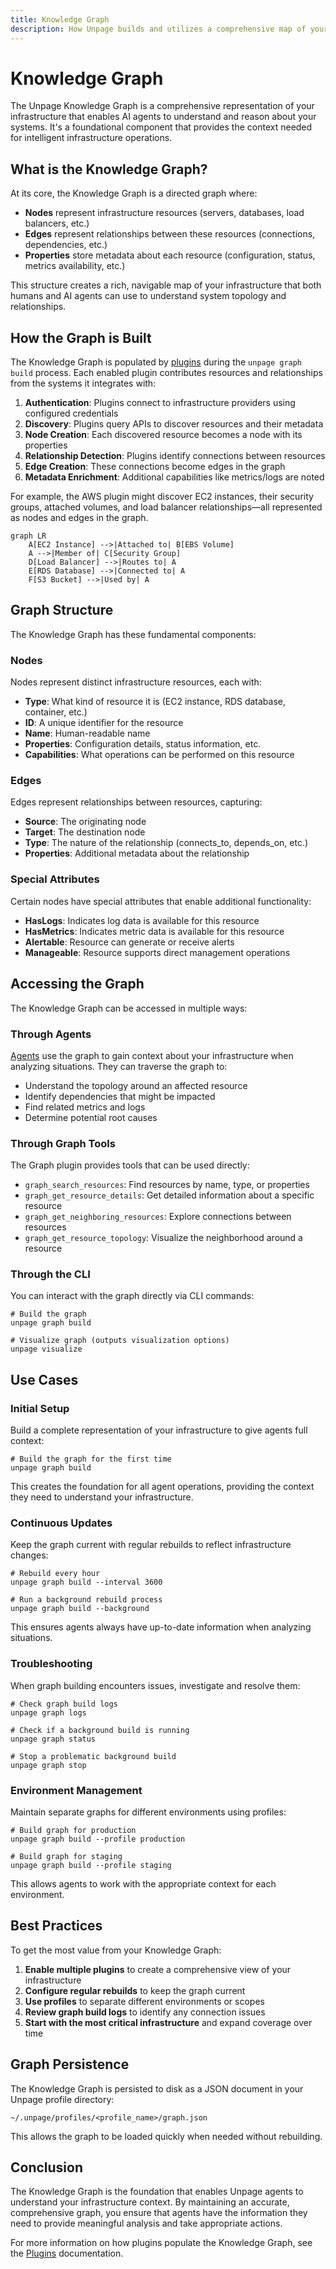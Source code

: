 ```yaml
---
title: Knowledge Graph
description: How Unpage builds and utilizes a comprehensive map of your infrastructure
---
```


# Knowledge Graph

The Unpage Knowledge Graph is a comprehensive representation of your infrastructure that enables AI agents to understand and reason about your systems. It's a foundational component that provides the context needed for intelligent infrastructure operations.

## What is the Knowledge Graph?

At its core, the Knowledge Graph is a directed graph where:

- **Nodes** represent infrastructure resources (servers, databases, load balancers, etc.)
- **Edges** represent relationships between these resources (connections, dependencies, etc.)
- **Properties** store metadata about each resource (configuration, status, metrics availability, etc.)

This structure creates a rich, navigable map of your infrastructure that both humans and AI agents can use to understand system topology and relationships.

## How the Graph is Built

The Knowledge Graph is populated by [plugins](/concepts/plugins) during the `unpage graph build` process. Each enabled plugin contributes resources and relationships from the systems it integrates with:

1. **Authentication**: Plugins connect to infrastructure providers using configured credentials
2. **Discovery**: Plugins query APIs to discover resources and their metadata
3. **Node Creation**: Each discovered resource becomes a node with its properties
4. **Relationship Detection**: Plugins identify connections between resources
5. **Edge Creation**: These connections become edges in the graph
6. **Metadata Enrichment**: Additional capabilities like metrics/logs are noted

For example, the AWS plugin might discover EC2 instances, their security groups, attached volumes, and load balancer relationships—all represented as nodes and edges in the graph.

```mermaid
graph LR
    A[EC2 Instance] -->|Attached to| B[EBS Volume]
    A -->|Member of| C[Security Group]
    D[Load Balancer] -->|Routes to| A
    E[RDS Database] -->|Connected to| A
    F[S3 Bucket] -->|Used by| A
```

## Graph Structure

The Knowledge Graph has these fundamental components:

### Nodes

Nodes represent distinct infrastructure resources, each with:

- **Type**: What kind of resource it is (EC2 instance, RDS database, container, etc.)
- **ID**: A unique identifier for the resource
- **Name**: Human-readable name
- **Properties**: Configuration details, status information, etc.
- **Capabilities**: What operations can be performed on this resource

### Edges

Edges represent relationships between resources, capturing:

- **Source**: The originating node
- **Target**: The destination node
- **Type**: The nature of the relationship (connects_to, depends_on, etc.)
- **Properties**: Additional metadata about the relationship

### Special Attributes

Certain nodes have special attributes that enable additional functionality:

- **HasLogs**: Indicates log data is available for this resource
- **HasMetrics**: Indicates metric data is available for this resource
- **Alertable**: Resource can generate or receive alerts
- **Manageable**: Resource supports direct management operations

## Accessing the Graph

The Knowledge Graph can be accessed in multiple ways:

### Through Agents

[Agents](/concepts/agents) use the graph to gain context about your infrastructure when analyzing situations. They can traverse the graph to:

- Understand the topology around an affected resource
- Identify dependencies that might be impacted
- Find related metrics and logs
- Determine potential root causes

### Through Graph Tools

The Graph plugin provides tools that can be used directly:

- `graph_search_resources`: Find resources by name, type, or properties
- `graph_get_resource_details`: Get detailed information about a specific resource
- `graph_get_neighboring_resources`: Explore connections between resources
- `graph_get_resource_topology`: Visualize the neighborhood around a resource

### Through the CLI

You can interact with the graph directly via CLI commands:

```shell
# Build the graph
unpage graph build

# Visualize graph (outputs visualization options)
unpage visualize
```

## Use Cases

### Initial Setup

Build a complete representation of your infrastructure to give agents full context:

```shell
# Build the graph for the first time
unpage graph build
```

This creates the foundation for all agent operations, providing the context they need to understand your infrastructure.

### Continuous Updates

Keep the graph current with regular rebuilds to reflect infrastructure changes:

```shell
# Rebuild every hour
unpage graph build --interval 3600

# Run a background rebuild process
unpage graph build --background
```

This ensures agents always have up-to-date information when analyzing situations.

### Troubleshooting

When graph building encounters issues, investigate and resolve them:

```shell
# Check graph build logs
unpage graph logs

# Check if a background build is running
unpage graph status

# Stop a problematic background build
unpage graph stop
```

### Environment Management

Maintain separate graphs for different environments using profiles:

```shell
# Build graph for production
unpage graph build --profile production

# Build graph for staging
unpage graph build --profile staging
```

This allows agents to work with the appropriate context for each environment.

## Best Practices

To get the most value from your Knowledge Graph:

1. **Enable multiple plugins** to create a comprehensive view of your infrastructure
2. **Configure regular rebuilds** to keep the graph current
3. **Use profiles** to separate different environments or scopes
4. **Review graph build logs** to identify any connection issues
5. **Start with the most critical infrastructure** and expand coverage over time

## Graph Persistence

The Knowledge Graph is persisted to disk as a JSON document in your Unpage profile directory:

```
~/.unpage/profiles/<profile_name>/graph.json
```

This allows the graph to be loaded quickly when needed without rebuilding.

## Conclusion

The Knowledge Graph is the foundation that enables Unpage agents to understand your infrastructure context. By maintaining an accurate, comprehensive graph, you ensure that agents have the information they need to provide meaningful analysis and take appropriate actions.

For more information on how plugins populate the Knowledge Graph, see the [Plugins](/concepts/plugins) documentation.
